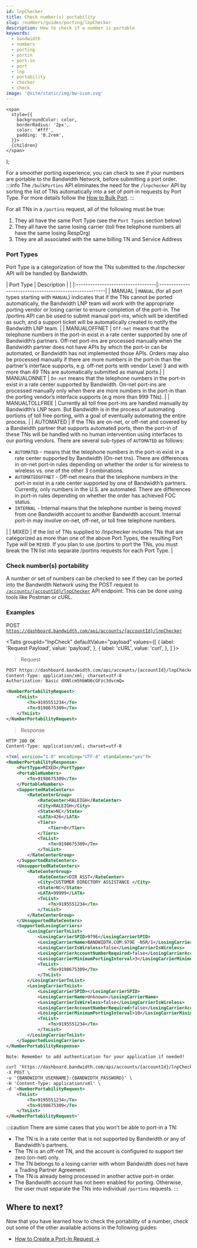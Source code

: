 ```yaml
---
id: lnpChecker
title: Check number(s) portability
slug: /numbers/guides/porting/lnpChecker
description: How to check if a number is portable
keywords:
  - bandwidth
  - numbers
  - porting
  - portin
  - port-in
  - port
  - lnp
  - portability
  - checker
  - check
image: '@site/static/img/bw-icon.svg'
---
```




    <span
      style={{
        backgroundColor: color,
        borderRadius: '2px',
        color: '#fff',
        padding: '0.2rem',
      }}>
      {children}
    </span>
  );

For a smoother porting experience, you can check to see if your numbers are portable to the Bandwidth Network, before submitting a port order.
:::info
The `/bulkPortins` API eliminates the need for the `/lnpchecker` API by sorting the list of TNs automatically into a set of port-in requests by Port Type. For more details follow the [How to Bulk Port](/docs/numbers/guides/porting/createBulkPortins//).
:::

For all TNs in a `/portins` request, all of the following must be true:

1. They all have the same Port Type (see the `Port Types` section below)
2. They all have the same losing carrier (toll free telephone numbers all have the same losing RespOrg)
3. They are all associated with the same billing TN and Service Address

### Port Types

Port Type is a categorization of how the TNs submitted to the /lnpchecker API will be handled by Bandwidth.

| Port Type       | Description                               |                                   |
|:----------------------------------|:-------------------------------------------------------|
| MANUAL | `MANUAL` (for all port types starting with `MANUAL`) indicates that if the TNs cannot be ported automatically, the Bandwidth LNP team will work with the appropriate porting vendor or losing carrier to ensure completion of the port-in. The /portins API can be used to submit manual port-ins, which will be identified as such, and a support ticket will be automatically created to notify the Bandwidth LNP team. |
| MANUALOFFNET | `Off-net` means that the telephone numbers in the port-in exist in a rate center supported by one of Bandwidth’s partners. Off-net port-ins are processed manually when the Bandwidth partner does not have APIs by which the port-in can be automated, or Bandwidth has not implemented those APIs. Orders may also be processed manually if there are more numbers in the port-in than the partner’s interface supports, e.g. off-net ports with vendor Level 3 and with more than 49 TNs are automatically submitted as manual ports.|
| MANUALONNET | `On-net` means that the telephone numbers in the port-in exist in a rate center supported by Bandwidth. On-net port-ins are processed manually only when there are more numbers in the port-in than the porting vendor’s interface supports (e.g more than 999 TNs). |
| MANUALTOLLFREE | Currently all toll free port-ins are handled manually by Bandwidth’s LNP team. But Bandwidth is in the process of automating portions of toll free porting, with a goal of eventually automating the entire process. |
| AUTOMATED | If the TNs are on-net, or off-net and covered by a Bandwidth partner that supports automated ports, then the port-in of these TNs will be handled with no human intervention using interfaces to our porting vendors. There are several sub-types of `AUTOMATED` as follows: <br/><ul><li>`AUTOMATED` - means that the telephone numbers in the port-in exist in a rate center supported by Bandwidth (On-net tns). There are differences in on-net port-in rules depending on whether the order is for wireless to wireless vs. one of the other 3 combinations.</li><li>`AUTOMATEDOFFNET` - Off-net means that the telephone numbers in the port-in exist in a rate center supported by one of Bandwidth’s partners. Currently, only numbers in the U.S. are automated. There are differences in port-in rules depending on whether the order has achieved FOC status.</li><li>`INTERNAL` - Internal means that the telephone number is being moved from one Bandwidth account to another Bandwidth account. Internal port-in may involve on-net, off-net, or toll free telephone numbers.</li></ul>|
| MIXED | If the list of TNs supplied to /lnpchecker includes TNs that are categorized as more than one of the above Port Types, the resulting Port Type will be `MIXED`. If you plan to use /portins to port the TNs, you must break the TN list into separate /portins requests for each Port Type. |

### Check number(s) portability

A number or set of numbers can be checked to see if they can be ported into the Bandwidth Network using the <Highlight color="#079CEE">POST</Highlight> request to [`/accounts/{accountId}/lnpChecker`](/apis/numbers#operation/RequestPortabilityInfo//) API endpoint. This can be done using tools like Postman or cURL.

### Examples
<Highlight color="#079CEE">POST</Highlight> <code>https://dashboard.bandwidth.com/api/accounts/{accountId}/lnpChecker</code>

<Tabs
    groupId="lnpCheck"
    defaultValue="payload"
    values={[
        { label: 'Request Payload', value: 'payload', },
        { label: 'cURL', value: 'curl', },
    ]
    }>
<TabItem value="payload">

>Request

```xml
POST https://dashboard.bandwidth.com/api/accounts/{accountId}/lnpChecker?fullcheck=true HTTP/1.1
Content-Type: application/xml; charset=utf-8
Authorization: Basic dXNlcm5hbWU6cGFzc3dvcmQ=

<NumberPortabilityRequest>
    <TnList>
        <Tn>9195551234</Tn>
        <Tn>9198675309</Tn>
    </TnList>
</NumberPortabilityRequest>
```

> Response

```xml
HTTP 200 OK
Content-Type: application/xml; charset=utf-8

<?xml version="1.0" encoding="UTF-8" standalone="yes"?>
<NumberPortabilityResponse>
    <PortType>MIXED</PortType>
    <PortableNumbers>
        <Tn>9198675309</Tn>
    </PortableNumbers>
    <SupportedRateCenters>
        <RateCenterGroup>
            <RateCenter>RALEIGH</RateCenter>
            <City>RALEIGH</City>
            <State>NC</State>
            <LATA>426</LATA>
            <Tiers>
                <Tier>0</Tier>
            </Tiers>
            <TnList>
                <Tn>9198675309</Tn>
            </TnList>
        </RateCenterGroup>
    </SupportedRateCenters>
    <UnsupportedRateCenters>
        <RateCenterGroup>
            <RateCenter>DIR ASST</RateCenter>
            <City>CUSTOMER DIRECTORY ASSISTANCE </City>
            <State>NC</State>
            <LATA>99999</LATA>
            <TnList>
                <Tn>9195551234</Tn>
            </TnList>
        </RateCenterGroup>
    </UnsupportedRateCenters>
    <SupportedLosingCarriers>
        <LosingCarrierTnList>
            <LosingCarrierSPID>979E</LosingCarrierSPID>
            <LosingCarrierName>BANDWIDTH.COM:979E -NSR/1</LosingCarrierName>
            <LosingCarrierIsWireless>false</LosingCarrierIsWireless>
            <LosingCarrierAccountNumberRequired>false</LosingCarrierAccountNumberRequired>
            <LosingCarrierMinimumPortingInterval>3</LosingCarrierMinimumPortingInterval>
            <TnList>
                <Tn>9198675309</Tn>
            </TnList>
        </LosingCarrierTnList>
        <LosingCarrierTnList>
            <LosingCarrierSPID></LosingCarrierSPID>
            <LosingCarrierName>Unknown</LosingCarrierName>
            <LosingCarrierIsWireless>false</LosingCarrierIsWireless>
            <LosingCarrierAccountNumberRequired>false</LosingCarrierAccountNumberRequired>
            <LosingCarrierMinimumPortingInterval>10</LosingCarrierMinimumPortingInterval>
            <TnList>
                <Tn>9195551234</Tn>
            </TnList>
        </LosingCarrierTnList>
    </SupportedLosingCarriers>
</NumberPortabilityResponse>
```

</TabItem>
<TabItem value="curl">

```xml
Note: Remember to add authentication for your application if needed!

curl 'https://dashboard.bandwidth.com/api/accounts/{accountId}/lnpChecker?fullcheck=true' \
-X POST \
-u '{BANDWIDTH_USERNAME}:{BANDWIDTH_PASSWORD}' \
-H 'Content-Type: application/xml' \
-d '<NumberPortabilityRequest>
    <TnList>
        <Tn>9195551234</Tn>
        <Tn>9198675309</Tn>
    </TnList>
</NumberPortabilityRequest>'
```

</TabItem>
</Tabs>

:::caution
There are some cases that you won't be able to port-in a TN:

* The TN is in a rate center that is not supported by Bandwidth or any of Bandwidth's partners.
* The TN is an off-net TN, and the account is configured to support tier zero (on-net) only.
* The TN belongs to a losing carrier with whom Bandwidth does not have a Trading Partner Agreement.
* The TN is already being processed in another active port-in order.
* The Bandwidth account has not been enabled for porting.
Otherwise, the user must separate the TNs into individual `/portins` requests.
:::

## Where to next?

Now that you have learned how to check the portability of a number, check out some of the other available actions in the following guides:
- [How to Create a Port-In Request →](/docs/numbers/guides/porting/portingNumbers//)

